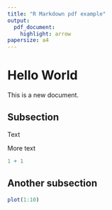 ```yaml
---
title: "R Markdown pdf example"
output:
  pdf_document:
    highlight: arrow
papersize: a4
---
```


# Hello World

This is a new document.

## Subsection

Text

More text

```r
1 + 1
```

## Another subsection

```r
plot(1:10)
```
